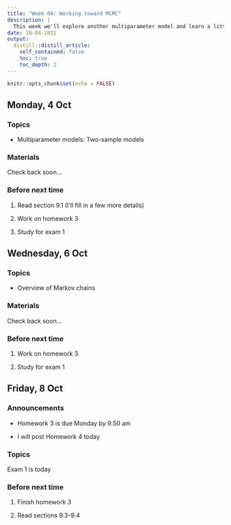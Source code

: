 ```yaml
---
title: "Week 04: Working toward MCMC"
description: |
  This week we'll explore another multiparameter model and learn a little bit of background about Markov chains so that we can delve into MCMC soon. Exam 1 is Friday.
date: 10-04-2021
output:
  distill::distill_article:
    self_contained: false
    toc: true
    toc_depth: 2
---
```



```r
knitr::opts_chunk$set(echo = FALSE)
```

## Monday, 4 Oct

### Topics

- Multiparameter models: Two-sample models

### Materials

Check back soon...

### Before next time

1. Read section 9.1 (I'll fill in a few more details)

1. Work on homework 3

1. Study for exam 1



## Wednesday, 6 Oct

### Topics

- Overview of Markov chains

### Materials

Check back soon...



### Before next time

1. Work on homework 3

1. Study for exam 1



## Friday, 8 Oct

### Announcements

- Homework 3 is due Monday by 9:50 am

- I will post Homework 4 today

### Topics

Exam 1 is today


### Before next time

1. Finish homework 3

1. Read sections 9.3-9.4






